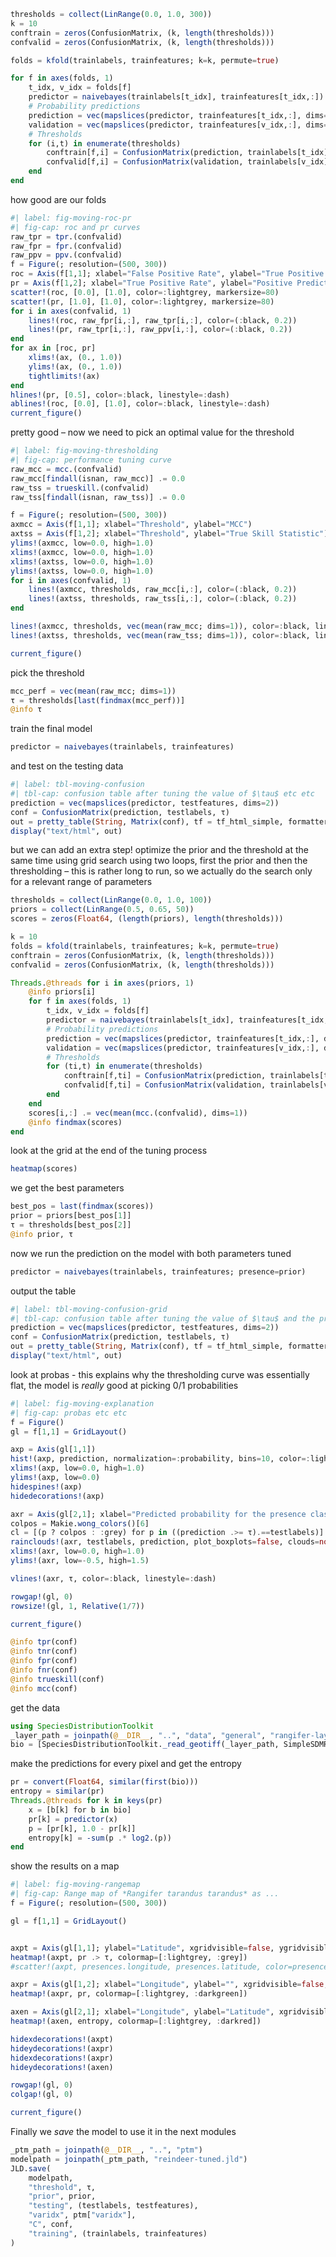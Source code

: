 ```julia
thresholds = collect(LinRange(0.0, 1.0, 300))
k = 10
conftrain = zeros(ConfusionMatrix, (k, length(thresholds)))
confvalid = zeros(ConfusionMatrix, (k, length(thresholds)))

folds = kfold(trainlabels, trainfeatures; k=k, permute=true)

for f in axes(folds, 1)
    t_idx, v_idx = folds[f]
    predictor = naivebayes(trainlabels[t_idx], trainfeatures[t_idx,:])
    # Probability predictions
    prediction = vec(mapslices(predictor, trainfeatures[t_idx,:], dims=2))
    validation = vec(mapslices(predictor, trainfeatures[v_idx,:], dims=2))
    # Thresholds
    for (i,t) in enumerate(thresholds)
        conftrain[f,i] = ConfusionMatrix(prediction, trainlabels[t_idx], t)
        confvalid[f,i] = ConfusionMatrix(validation, trainlabels[v_idx], t)
    end
end
```

how good are our folds

```julia
#| label: fig-moving-roc-pr
#| fig-cap: roc and pr curves
raw_tpr = tpr.(confvalid)
raw_fpr = fpr.(confvalid)
raw_ppv = ppv.(confvalid)
f = Figure(; resolution=(500, 300))
roc = Axis(f[1,1]; xlabel="False Positive Rate", ylabel="True Positive Rate")
pr = Axis(f[1,2]; xlabel="True Positive Rate", ylabel="Positive Predictive Value")
scatter!(roc, [0.0], [1.0], color=:lightgrey, markersize=80)
scatter!(pr, [1.0], [1.0], color=:lightgrey, markersize=80)
for i in axes(confvalid, 1)
    lines!(roc, raw_fpr[i,:], raw_tpr[i,:], color=(:black, 0.2))
    lines!(pr, raw_tpr[i,:], raw_ppv[i,:], color=(:black, 0.2))
end
for ax in [roc, pr]
    xlims!(ax, (0., 1.0))
    ylims!(ax, (0., 1.0))
    tightlimits!(ax)
end
hlines!(pr, [0.5], color=:black, linestyle=:dash)
ablines!(roc, [0.0], [1.0], color=:black, linestyle=:dash)
current_figure()
```

pretty good -- now we need to pick an optimal value for the threshold

```julia
#| label: fig-moving-thresholding
#| fig-cap: performance tuning curve
raw_mcc = mcc.(confvalid)
raw_mcc[findall(isnan, raw_mcc)] .= 0.0
raw_tss = trueskill.(confvalid)
raw_tss[findall(isnan, raw_tss)] .= 0.0

f = Figure(; resolution=(500, 300))
axmcc = Axis(f[1,1]; xlabel="Threshold", ylabel="MCC")
axtss = Axis(f[1,2]; xlabel="Threshold", ylabel="True Skill Statistic")
ylims!(axmcc, low=0.0, high=1.0)
xlims!(axmcc, low=0.0, high=1.0)
xlims!(axtss, low=0.0, high=1.0)
ylims!(axtss, low=0.0, high=1.0)
for i in axes(confvalid, 1)
    lines!(axmcc, thresholds, raw_mcc[i,:], color=(:black, 0.2))
    lines!(axtss, thresholds, raw_tss[i,:], color=(:black, 0.2))
end

lines!(axmcc, thresholds, vec(mean(raw_mcc; dims=1)), color=:black, linewidth=3, linestyle=:dash)
lines!(axtss, thresholds, vec(mean(raw_tss; dims=1)), color=:black, linewidth=3, linestyle=:dash)

current_figure()
```

pick the threshold

```julia
mcc_perf = vec(mean(raw_mcc; dims=1))
τ = thresholds[last(findmax(mcc_perf))]
@info τ
```

train the final model

```julia
predictor = naivebayes(trainlabels, trainfeatures)
```

and test on the testing data

```julia
#| label: tbl-moving-confusion
#| tbl-cap: confusion table after tuning the value of $\tau$ etc etc 
prediction = vec(mapslices(predictor, testfeatures, dims=2))
conf = ConfusionMatrix(prediction, testlabels, τ)
out = pretty_table(String, Matrix(conf), tf = tf_html_simple, formatters = ft_nomissing, show_subheader = false, show_header = false)
display("text/html", out)
```

but we can add an extra step! optimize the prior and the threshold at the same time using grid search using two loops, first the prior and then the thresholding  -- this is rather long to run, so we actually do the search only for a relevant range of parameters

```julia
thresholds = collect(LinRange(0.0, 1.0, 100))
priors = collect(LinRange(0.5, 0.65, 50))
scores = zeros(Float64, (length(priors), length(thresholds)))

k = 10
folds = kfold(trainlabels, trainfeatures; k=k, permute=true)
conftrain = zeros(ConfusionMatrix, (k, length(thresholds)))
confvalid = zeros(ConfusionMatrix, (k, length(thresholds)))

Threads.@threads for i in axes(priors, 1)
    @info priors[i]
    for f in axes(folds, 1)
        t_idx, v_idx = folds[f]
        predictor = naivebayes(trainlabels[t_idx], trainfeatures[t_idx,:]; presence=priors[i])
        # Probability predictions
        prediction = vec(mapslices(predictor, trainfeatures[t_idx,:], dims=2))
        validation = vec(mapslices(predictor, trainfeatures[v_idx,:], dims=2))
        # Thresholds
        for (ti,t) in enumerate(thresholds)
            conftrain[f,ti] = ConfusionMatrix(prediction, trainlabels[t_idx], t)
            confvalid[f,ti] = ConfusionMatrix(validation, trainlabels[v_idx], t)
        end
    end
    scores[i,:] .= vec(mean(mcc.(confvalid), dims=1))
    @info findmax(scores)
end
```

look at the grid at the end of the tuning process

```julia
heatmap(scores)
```

we get the best parameters

```julia
best_pos = last(findmax(scores))
prior = priors[best_pos[1]]
τ = thresholds[best_pos[2]]
@info prior, τ
```

now we run the prediction on the model with both parameters tuned

```julia
predictor = naivebayes(trainlabels, trainfeatures; presence=prior)
```

output the table

```julia
#| label: tbl-moving-confusion-grid
#| tbl-cap: confusion table after tuning the value of $\tau$ and the prior etc etc 
prediction = vec(mapslices(predictor, testfeatures, dims=2))
conf = ConfusionMatrix(prediction, testlabels, τ)
out = pretty_table(String, Matrix(conf), tf = tf_html_simple, formatters = ft_nomissing, show_subheader = false, show_header = false)
display("text/html", out)
```

look at probas - this explains why the thresholding curve was essentially flat, the model is *really* good at picking 0/1 probabilities

```julia
#| label: fig-moving-explanation
#| fig-cap: probas etc etc
f = Figure()
gl = f[1,1] = GridLayout()

axp = Axis(gl[1,1])
hist!(axp, prediction, normalization=:probability, bins=10, color=:lightgrey)
xlims!(axp, low=0.0, high=1.0)
ylims!(axp, low=0.0)
hidespines!(axp)
hidedecorations!(axp)

axr = Axis(gl[2,1]; xlabel="Predicted probability for the presence class")
colpos = Makie.wong_colors()[6]
cl = [(p ? colpos : :grey) for p in ((prediction .>= τ).==testlabels)]
rainclouds!(axr, testlabels, prediction, plot_boxplots=false, clouds=nothing, side_nudge=0.0, orientation=:horizontal, jitter_width=0.5, markersize=8, color=cl)
xlims!(axr, low=0.0, high=1.0)
ylims!(axr, low=-0.5, high=1.5)

vlines!(axr, τ, color=:black, linestyle=:dash)

rowgap!(gl, 0)
rowsize!(gl, 1, Relative(1/7))

current_figure()
```

```julia
@info tpr(conf)
@info tnr(conf)
@info fpr(conf)
@info fnr(conf)
@info trueskill(conf)
@info mcc(conf)
```

get the data

```julia
using SpeciesDistributionToolkit
_layer_path = joinpath(@__DIR__, "..", "data", "general", "rangifer-layers.tiff")
bio = [SpeciesDistributionToolkit._read_geotiff(_layer_path, SimpleSDMResponse; bandnumber=i) for i in ptm["varidx"]]
```

make the predictions for every pixel and get the entropy

```julia
pr = convert(Float64, similar(first(bio)))
entropy = similar(pr)
Threads.@threads for k in keys(pr)
    x = [b[k] for b in bio]
    pr[k] = predictor(x)
    p = [pr[k], 1.0 - pr[k]]
    entropy[k] = -sum(p .* log2.(p))
end
```

show the results on a map

```julia
#| label: fig-moving-rangemap
#| fig-cap: Range map of *Rangifer tarandus tarandus* as ...
f = Figure(; resolution=(500, 300))

gl = f[1,1] = GridLayout()


axpt = Axis(gl[1,1]; ylabel="Latitude", xgridvisible=false, ygridvisible=false)
heatmap!(axpt, pr .> τ, colormap=[:lightgrey, :grey])
#scatter!(axpt, presences.longitude, presences.latitude, color=presences.presence, markersize=1, colormap=[:grey, :black])

axpr = Axis(gl[1,2]; xlabel="Longitude", ylabel="", xgridvisible=false, ygridvisible=false)
heatmap!(axpr, pr, colormap=[:lightgrey, :darkgreen])

axen = Axis(gl[2,1]; xlabel="Longitude", ylabel="Latitude", xgridvisible=false, ygridvisible=false)
heatmap!(axen, entropy, colormap=[:lightgrey, :darkred])

hidexdecorations!(axpt)
hideydecorations!(axpr)
hidexdecorations!(axpr)
hideydecorations!(axen)

rowgap!(gl, 0)
colgap!(gl, 0)

current_figure()
```

Finally we _save_ the model to use it in the next modules

```julia
_ptm_path = joinpath(@__DIR__, "..", "ptm")
modelpath = joinpath(_ptm_path, "reindeer-tuned.jld")
JLD.save(
    modelpath,
    "threshold", τ,
    "prior", prior,
    "testing", (testlabels, testfeatures),
    "varidx", ptm["varidx"],
    "C", conf,
    "training", (trainlabels, trainfeatures)
)
```
